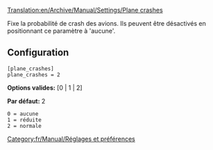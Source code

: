 [[Translation:en/Archive/Manual/Settings/Plane crashes]]


Fixe la probabilité de crash des avions. Ils peuvent être désactivés en positionnant ce paramètre à 'aucune'.

== Configuration ==

<pre>
[plane_crashes]
plane_crashes = 2
</pre>

'''Options valides:''' [0 | 1 | 2]

'''Par défaut:''' 2

<pre>
0 = aucune
1 = réduite
2 = normale
</pre>

[[Category:fr/Manual/Réglages et préférences]]